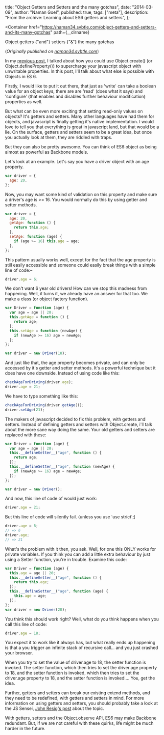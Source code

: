   title: "Object Getters and Setters and the many gotchas",
  date: "2014-03-09",
  author: "Naman Goel",
  published: true,
  tags: ["meta"],
  description: "From the archive: Learning about ES6 getters and setters",
};



<Container
  href="https://naman34.svbtle.com/object-getters-and-setters-and-its-many-gotchas"
  path={__dirname}
>
  <Word scale={112}>Object</Word>
  <Word scale={128}>getters</Word>
  <Word scale={46} italic>
    {"and"}
  </Word>
  <Word scale={126}>setters</Word>
  <Word scale={26} italic>
    {"&"}
  </Word>
  <Word scale={292}>the many gotchas</Word>
</Container>

(_Originally published on [naman34.svbtle.com](https://naman34.svbtle.com/object-getters-and-setters-and-its-many-gotchas)_)

In my [previous post](/blog/2014-03-03-objectcreateprototype-properties-es6-goodness), I talked about how you could use Object.create() (or Object.defineProperty()) to supercharge your javascript object with unwritable properties. In this post, I'll talk about what else is possible with Objects in ES 6.

Firstly, I would like to put it out there, that just as 'write' can take a boolean value for an object keys, there are are 'read' (does what it says) and 'configure' (that enables and disables further behaviour modification) properties as well.

But what can be even more exciting that setting read-only values on objects? It's getters and setters. Many other languages have had them for objects, and javascript is finally getting it's native implementation. I would love to tell you that everything is great in javascript land, but that would be a lie. On the surface, getters and setters seem to be a great idea, but once you actually look at them, they are riddled with traps.

But they can also be pretty awesome. You can think of ES6 object as being almost as powerful as Backbone models.

Let's look at an example. Let's say you have a driver object with an age property.

```javascript
var driver = {
  age: 20,
};
```

Now, you may want some kind of validation on this property and make sure a driver's age is >= 16. You would normally do this by using getter and setter methods.

```javascript
var driver = {
  age: 20,
  getAge: function () {
    return this.age;
  },
  setAge: function (age) {
    if (age >= 16) this.age = age;
  },
};
```

This pattern usually works well, except for the fact that the age property is still easily accessible and someone could easily break things with a simple line of code:–

```javascript
driver.age = 6;
```

We don't want 6 year old drivers! How can we stop this madness from happening. Well, it turns it, we already have an answer for that too. We make a class (or object factory function).

```javascript
var Driver = function (age) {
  var age = age || 20;
  this.getAge = function () {
    return age;
  };
  this.setAge = function (newAge) {
    if (newAge >= 16) age = newAge;
  };
};

var driver = new Driver(18);
```

And just like that, the age property becomes private, and can only be accessed by it's getter and setter methods. It's a powerful technique but it does have one downside. Instead of using code like this:

```javascript
checkAgeForDriving(driver.age);
driver.age = 21;
```

We have to type something like this:

```javascript
checkAgeForDriving(driver.getAge());
driver.setAge(21);
```

The makers of javascript decided to fix this problem, with getters and setters. Instead of defining getters and setters with Object.create, i'll talk about the more sane way doing the same. Your old getters and setters are replaced with these:

```javascript
var Driver = function (age) {
  var age = age || 20;
  this.__defineGetter__("age", function () {
    return age;
  });
  this.__defineSetter__("age", function (newAge) {
    if (newAge >= 16) age = newAge;
  });
};

var driver = new Driver();
```

And now, this line of code of would just work:

```javascript
driver.age = 21;
```

But this line of code will silently fail. (unless you use 'use strict';)

```javascript
driver.age = 6;
// => 6
driver.age;
// => 21
```

What's the problem with it then, you ask. Well, for one this ONLY works for private variables. If you think you can add a little extra behaviour by just using a Setter function, you're in trouble. Examine this code:

```javascript
var Driver = function (age) {
  this.age = age || 20;
  this.__defineGetter__("age", function () {
    return this.age;
  });
  this.__defineSetter__("age", function (age) {
    this.age = age;
  });
};
var driver = new Driver(20);
```

You think this should work right? Well, what do you think happens when you call this line of code:

```javascript
driver.age = 18;
```

You expect it to work like it always has, but what really ends up happening is that a you trigger an infinite stack of recursive call... and you just crashed your browser.

When you try to set the value of driver.age to 18, the setter function is invoked. The setter function, which then tries to set the driver.age property to 18, and the setter function is invoked, which then tries to set the driver.age property to 18, and the setter function is invoked.... You, get the idea.

Further, getters and setters can break our existing extend methods, and they need to be redefined, with getters and setters in mind. For more information on using getters and setters, you should probably take a look at the JS Sensei, [John Resig's post](http://ejohn.org/blog/javascript-getters-and-setters/) about the topic.

With getters, setters and the Object.observe API, ES6 may make Backbone redundant. But, if we are not careful with these quirks, life might be much harder in the future.
